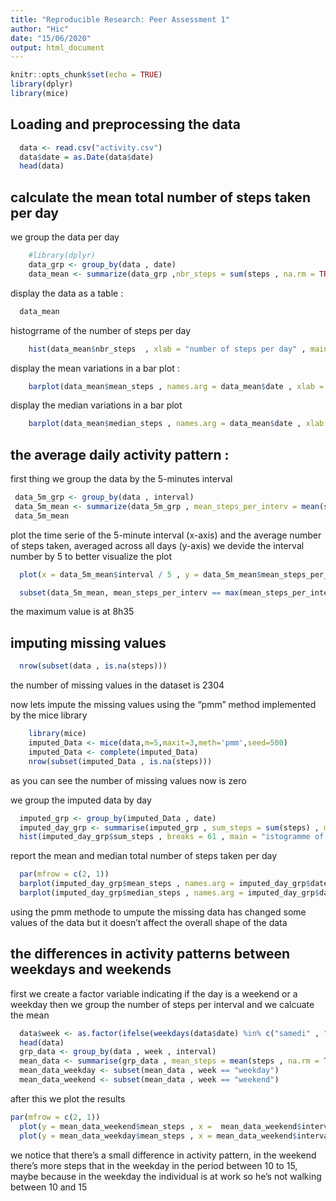 ```yaml
---
title: "Reproducible Research: Peer Assessment 1"
author: "Hic"
date: "15/06/2020"
output: html_document
---
```


```r
knitr::opts_chunk$set(echo = TRUE)
library(dplyr)
library(mice)
```

## Loading and preprocessing the data
```r
  data <- read.csv("activity.csv")
  data$date = as.Date(data$date)
  head(data)
```


## calculate the mean total number of steps taken per day

we group the data per day

```r
    #library(dplyr)
    data_grp <- group_by(data , date)
    data_mean <- summarize(data_grp ,nbr_steps = sum(steps , na.rm = TRUE) , mean_steps = mean(steps , na.rm = TRUE) , median_steps = median(steps , na.rm = TRUE) )

```

display the data as a table : 
```r
  data_mean
```
histogrrame of the number of steps per day 

```r
    hist(data_mean$nbr_steps  , xlab = "number of steps per day" , main = "histograme number of steps per day " , breaks = 61  )
```


display the mean variations in a bar plot :
```r
    barplot(data_mean$mean_steps , names.arg = data_mean$date , xlab = "day" , ylab = "mean number of steps" , main = "mean number of steps per day "  )
```
display the median variations in a bar plot

```r
    barplot(data_mean$median_steps , names.arg = data_mean$date , xlab = "day" , ylab = "mean number of steps" , main = "median number of steps per day "  )
```


## the average daily activity pattern :
first thing we group the data by the 5-minutes interval 
```r
 data_5m_grp <- group_by(data , interval)
 data_5m_mean <- summarize(data_5m_grp , mean_steps_per_interv = mean(steps , na.rm = TRUE))
 data_5m_mean
```
plot the time serie of the 5-minute interval (x-axis) and the average number of steps taken, averaged across all days (y-axis)
we devide the interval number by 5 to better visualize the plot
```r
  plot(x = data_5m_mean$interval / 5 , y = data_5m_mean$mean_steps_per_interv , xlab = "interval" , ylab = "mean number of steps" , main = "mean number of steps per day " , type = "l" )
```
```r
  subset(data_5m_mean, mean_steps_per_interv == max(mean_steps_per_interv , na.rm = TRUE))
```
the maximum value is at 8h35

## imputing missing values 
```r
  nrow(subset(data , is.na(steps)))
```
the number of missing values in the dataset is 2304

now lets impute the missing values using the "pmm" method implemented by the mice library 
```r
    library(mice)
    imputed_Data <- mice(data,m=5,maxit=3,meth='pmm',seed=500)
    imputed_Data <- complete(imputed_Data)
    nrow(subset(imputed_Data , is.na(steps)))
```
as you can see the number of missing values now is zero

we group the imputed data by day
```r
  imputed_grp <- group_by(imputed_Data , date)
  imputed_day_grp <- summarise(imputed_grp , sum_steps = sum(steps) , mean_steps = mean(steps) , median_steps = median(steps) )
  hist(imputed_day_grp$sum_steps , breaks = 61 , main = "istogramme of the number of steps" , xlab = "number of steps")
```





report the mean and median total number of steps taken per day
```r
  par(mfrow = c(2, 1))
  barplot(imputed_day_grp$mean_steps , names.arg = imputed_day_grp$date , xlab = "day" , ylab = "mean number of steps" , main = "mean number of steps per day "  )
  barplot(imputed_day_grp$median_steps , names.arg = imputed_day_grp$date , xlab = "day" , ylab = "mean number of steps" , main = "median number of steps per day "  )
```
using the pmm methode to umpute the missing data has changed some values of the data but it doesn't affect the overall shape of the data


## the differences in activity patterns between weekdays and weekends 

first we create a factor variable indicating if the day is a weekend or a weekday then we group the number of steps per interval and we calcuate the mean 
```r
  data$week <- as.factor(ifelse(weekdays(data$date) %in% c("samedi" , "dimanche") , "weekend" , "weekday"))
  head(data)
  grp_data <- group_by(data , week , interval)
  mean_data <- summarise(grp_data , mean_steps = mean(steps , na.rm = TRUE))
  mean_data_weekday <- subset(mean_data , week == "weekday")
  mean_data_weekend <- subset(mean_data , week == "weekend")
```
after this we plot the results 
```r
par(mfrow = c(2, 1))
  plot(y = mean_data_weekend$mean_steps , x =  mean_data_weekend$interval , xlab = "day" , ylab = "mean number of steps" , main = "mean number of steps per interval in weekend " , type = "l" , col = "red"  )
  plot(y = mean_data_weekday$mean_steps , x = mean_data_weekend$interval , xlab = "day" , ylab = "mean number of steps" , main = "mean number of steps per interval in weekday " ,type = "l" , col ="blue" )

```
we notice that there's a small difference in activity pattern,
in the weekend there's more steps that in the weekday in the period between 10 to 15, maybe because in the weekday the individual is at work so he's not walking between 10 and 15 



